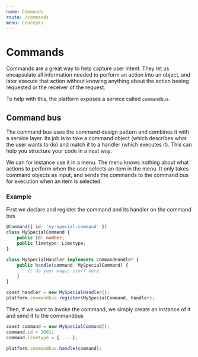 ```yaml
---
name: Commands
route: /commands
menu: Concepts
---
```


# Commands

Commands are a great way to help capture user intent. They let us encapsulate all information needed to perform an
action into an object, and later execute that action without knowing anything about the action beeing requested or the
receiver of the request.

To help with this, the platform exposes a service called `commandbus`.

## Command bus

The command bus uses the command design pattern and combines it with a service layer. Its job is to take a command
object (which describes what the user wants to do) and match it to a handler (which executes it). This can help you
structure your code in a neat way.

We can for instance use it in a menu. The menu knows nothing about what actions to perform when the user selects an
item in the menu. It only takes command objects as input, and sends the commands to the command bus for execution when
an item is selected.

### Example
First we declare and register the command and its handler on the command bus

```typescript
@Command({ id: 'my-special-command' })
class MySpecialCommand {
    public id: number;
    public limetype: Limetype;
}

class MySpecialHandler implements CommandHandler {
    public handle(command: MySpecialCommand) {
        // do your magic stuff here
    }
}

const handler = new MySpecialHandler();
platform.commandbus.register(MySpecialCommand, handler);
```

Then, if we want to invoke the command, we simply create an instance of it and send it to the commandbus

```typescript
const command = new MySpecialCommand();
command.id = 1001;
command.limetype = { ... };

platform.commandbus.handle(command);
```
